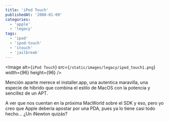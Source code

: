 ```yaml
---
title: 'iPod Touch'
publishedAt: '2008-01-09'
categories:
  - 'apple'
  - 'legacy'
tags:
  - 'ipod'
  - 'ipod-touch'
  - 'itouch'
  - 'jailbreak'
---
```


\<Image
alt={`iPod Touch`}
src={`/static/images/legacy/ipod_touch1.png`}
width={96}
height={96}
/>

Mención aparte merece el installer.app, una autentica maravilla, una especie de híbrido que combina el estilo de MacOS con la potencia y sencillez de un APT.

A ver que nos cuentan en la próxima MacWorld sobre el SDK y eso, pero yo creo que Apple deberia apostar por una PDA, pues ya lo tiene casi todo hecho... ¿Un iNewton quizás?
